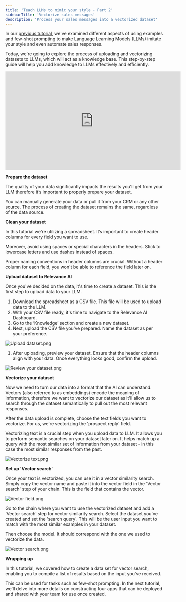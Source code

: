 ```yaml
---
title: 'Teach LLMs to mimic your style - Part 2'
sidebarTitle: 'Vectorize sales messages'
description: 'Process your sales messages into a vectorized dataset'
---
```


In our [previous tutorial](/example-use-cases/mimic-part-1), we've examined different aspects of using examples and few-shot prompting to make Language Learning Models (LLMs) imitate your style and even automate sales responses.

Today, we're going to explore the process of uploading and vectorizing datasets to LLMs, which will act as a knowledge base. This step-by-step guide will help you add knowledge to LLMs effectively and efficiently.

<iframe width="560" height="315" src="https://www.youtube.com/embed/wHUhKsZcdtk" title="YouTube video player" frameborder="0" allow="accelerometer; autoplay; clipboard-write; encrypted-media; gyroscope; picture-in-picture; web-share" allowfullscreen></iframe>

**Prepare the dataset** 

The quality of your data significantly impacts the results you'll get from your LLM therefore it’s important to properly prepare your dataset.

You can manually generate your data or pull it from your CRM or any other source. The process of creating the dataset remains the same, regardless of the data source.

**Clean your dataset**

In this tutorial we're utilizing a spreadsheet. It’s important to create header columns for every field you want to use. 

Moreover, avoid using spaces or special characters in the headers. Stick to lowercase letters and use dashes instead of spaces.

Proper naming conventions in header columns are crucial. Without a header column for each field, you won't be able to reference the field later on.

**Upload dataset to Relevance AI**

Once you've decided on the data, it's time to create a dataset. This is the first step to upload data to your LLM.

1. Download the spreadsheet as a CSV file. This file will be used to upload data to the LLM.
2. With your CSV file ready, it's time to navigate to the Relevance AI Dashboard.
3. Go to the ‘Knowledge’ section and create a new dataset.
4. Next, upload the CSV file you've prepared. Name the dataset as per your preference.

![Upload dataset.png](/images/upload-dataset.png)

1. After uploading, preview your dataset. Ensure that the header columns align with your data. Once everything looks good, confirm the upload.

![Review your dataset.png](/images/review-your-dataset.png)

**Vectorize your dataset** 

Now we need to turn our data into a format that the AI can understand. Vectors (also referred to as embeddings) encode the meaning of information, therefore we want to vectorize our dataset as it'll allow us to search through the dataset semantically to pull out the most relevant responses. 

After the data upload is complete, choose the text fields you want to vectorize. For us, we're vectorizing the 'prospect reply' field.

<Note>
Vectorizing text is a crucial step when you upload data to LLM. It allows you to perform semantic searches on your dataset later on. It helps match up a query with the most similar set of information from your dataset - in this case the most similar responses from the past.
</Note>

![Vectorize text.png](/images/vectorize-text.png)

**Set up 'Vector search'**

Once your text is vectorized, you can use it in a vector similarity search. Simply copy the vector name and paste it into the vector field in the 'Vector search' step of your chain. This is the field that contains the vector.

![Vector field.png](/images/vector-field.png)

Go to the chain where you want to use the vectorized dataset and add a ‘Vector search’ step for vector similarity search. Select the dataset you've created and set the 'search query'. This will be the user input you want to match with the most similar examples in your dataset.

Then choose the model. It should correspond with the one we used to vectorize the data.

![Vector search.png](/images/vector-search.png)

**Wrapping up**

In this tutorial, we covered how to create a data set for vector search, enabling you to compile a list of results based on the input you've received. 

This can be used for tasks such as few-shot prompting. In the next tutorial, we'll delve into more details on constructing four apps that can be deployed and shared with your team for use once created.


